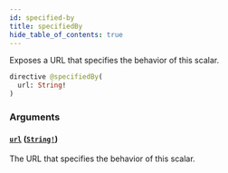 ```yaml
---
id: specified-by
title: specifiedBy
hide_table_of_contents: true
---
```



Exposes a URL that specifies the behavior of this scalar.

```graphql
directive @specifiedBy(
  url: String!
)
```


### Arguments

#### [`url`](#) ([`String!`](/docs/directory-guide/graphql/reference/schema/scalars/string))

The URL that specifies the behavior of this scalar.





